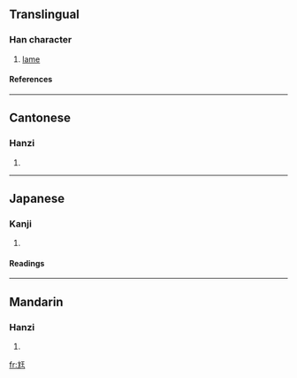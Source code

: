 {{see|尫}}

==Translingual==
===Han character===
{{Han char|rn=43|rad=尢|as=04|sn=7|four=4101<sub>1</sub>|canj=大山一土 (KUMG)}}
# [[lame]]
====References====
{{Han ref|kx=0298.130|dkj=07558|dj=0593.170|hdz=10552.140|uh=5C2A|ud=23594|bh=CABF|bd=51903}}
----
==Cantonese==
===Hanzi===
{{yue-hanzi|jyut=|y=wong1}}
# {{defn|Cantonese}}
----
==Japanese==
===Kanji===
{{ja-kanji|grade=|rs=尢04}}
# {{defn|Japanese}} 
====Readings====
{{ja-readings|on=[[おう]] (ō)|kun=[[まがる]] (magaru), [[よわい]] (yowai)}}
----
==Mandarin==
===Hanzi===
{{cmn-hanzi|pin=[[wāng]] (wang1)|wg=wang<sup>1</sup>}}
# {{defn|Mandarin}}

[[fr:尪]]